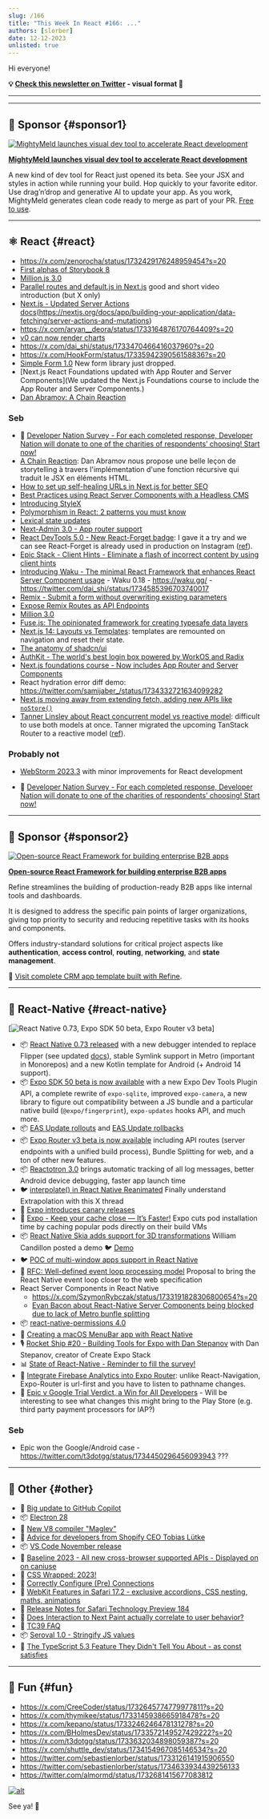 ```yaml
---
slug: /166
title: "This Week In React #166: ..."
authors: [slorber]
date: 12-12-2023
unlisted: true
---
```


Hi everyone!

<Todo />

<!-- truncate -->

**💡 [Check this newsletter on Twitter](https://slo.im/thread) - visual format 🎨**

---


<Support />

---

## 💸 Sponsor {#sponsor1}

[![MightyMeld launches visual dev tool to accelerate React development](/emails/issues/166/mightymeldthisweekinreact.jpg)](https://www.mightymeld.com/?utm_source=thisweekinreact&utm_medium=newsletter&utm_campaign=1&utm_content=top)

**[MightyMeld launches visual dev tool to accelerate React development](https://www.mightymeld.com/?utm_source=thisweekinreact&utm_medium=newsletter&utm_campaign=1&utm_content=top)**

A new kind of dev tool for React just opened its beta. See your JSX and styles in action while running your build. Hop quickly to your favorite editor. Use drag’n’drop and generative AI to update your app. As you work, MightyMeld generates clean code ready to merge as part of your PR. [Free to use](https://www.mightymeld.com/?utm_source=thisweekinreact&utm_medium=newsletter&utm_campaign=1&utm_content=body).

---

## ⚛️ React {#react}

- https://x.com/zenorocha/status/1732429176248959454?s=20
- [First alphas of Storybook 8](https://github.com/storybookjs/storybook/releases)
- [Million.js 3.0](https://million.dev/blog/million-3)
- [Parallel routes and default.js in Next.js](https://x.com/asidorenko_/status/1732846254420308362) good and short video introduction (but X only)
- [Next.js - Updated Server Actions docs](https://x.com/delba_oliveira/status/1733169596491018269?s=20)(https://nextjs.org/docs/app/building-your-application/data-fetching/server-actions-and-mutations)
- https://x.com/aryan__deora/status/1733164876170764409?s=20
- [v0 can now render charts](https://x.com/rauchg/status/1733002334043865425?s=20)
- https://x.com/dai_shi/status/1733470466416037960?s=20
- https://x.com/HookForm/status/1733594239056158836?s=20
- [Simple Form 1.0](https://x.com/BHolmesDev/status/1734057284966195655?s=20) New form library just dropped.
- [Next.js React Foundations updated with App Router and Server Components](We updated the Next.js Foundations course to include the App Router and Server Components.)
- [Dan Abramov: A Chain Reaction](https://overreacted.io/a-chain-reaction/)

### Seb

- 💸 [Developer Nation Survey - For each completed response, Developer Nation will donate to one of the charities of respondents’ choosing! Start now!](https://developereconomics.net/?member_id=thisweekinreact&utm_medium=nl_ad2)
- [A Chain Reaction](https://overreacted.io/a-chain-reaction/): Dan Abramov nous propose une belle leçon de storytelling à travers l'implémentation d'une fonction récursive qui traduit le JSX en éléments HTML.
- [How to set up self-healing URLs in Next.js for better SEO](https://mikebifulco.com/posts/self-healing-urls-nextjs-seo)
- [Best Practices using React Server Components with a Headless CMS](https://www.cosmicjs.com/blog/best-practices-using-react-server-components-with-a-headless-cms)
- [Introducing StyleX](https://stylexjs.com/blog/introducing-stylex)
- [Polymorphism in React: 2 patterns you must know](https://www.bekk.christmas/post/2023/01/polymorphism-in-react)
- [Lexical state updates](https://dio.la/article/lexical-state-updates)
- [Next-Admin 3.0 - App router support](https://github.com/premieroctet/next-admin/releases/tag/%40premieroctet%2Fnext-admin%403.0.0)
- [React DevTools 5.0 - New React-Forget badge](https://github.com/facebook/react/pull/27759): I gave it a try and we can see React-Forget is already used in production on Instagram ([ref](https://twitter.com/sebastienlorber/status/1734607171030303186)).
- [Epic Stack - Client Hints - Eliminate a flash of incorrect content by using client hints](https://github.com/epicweb-dev/client-hints)
- [Introducing Waku - The minimal React Framework that enhances React Server Component usage](https://waku.gg/blog/introducing-waku) - Waku 0.18 - https://waku.gg/ - https://twitter.com/dai_shi/status/1734585396703740017
- [Remix - Submit a form without overwriting existing parameters](https://www.jacobparis.com/content/existing-params)
- [Expose Remix Routes as API Endpoints](https://sergiodxa.com/tutorials/expose-remix-routes-as-api-endpoints)
- [Million 3.0](https://million.dev/blog/million-3)
- [Fuse.js: The opinionated framework for creating typesafe data layers](https://stellate.co/blog/announcing-fuse-js)
- [Next.js 14: Layouts vs Templates](https://www.builder.io/blog/nextjs-14-layouts-templates): templates are remounted on navigation and reset their state.
- [The anatomy of shadcn/ui](https://manupa.dev/blog/anatomy-of-shadcn-ui)
- [AuthKit - The world's best login box powered by WorkOS and Radix](https://www.authkit.com/)
- [Next.js foundations course - Now includes App Router and Server Components](https://nextjs.org/learn/react-foundations)
- React hydration error diff demo: https://twitter.com/samijaber_/status/1734332721634099282
- [Next.js moving away from extending fetch, adding new APIs like `noStore()`](https://twitter.com/leeerob/status/1733154383410684148)
- [Tanner Linsley about React concurrent model vs reactive model](https://twitter.com/tannerlinsley/status/1732474127712481371): difficult to use both models at once. Tanner migrated the upcoming TanStack Router to a reactive model ([ref](https://twitter.com/tannerlinsley/status/1732906060795846847)).

### Probably not

- [WebStorm 2023.3](https://blog.jetbrains.com/webstorm/2023/12/webstorm-2023-3/#improved_angular_support) with minor improvements for React development

- 💸 [Developer Nation Survey - For each completed response, Developer Nation will donate to one of the charities of respondents’ choosing! Start now!](https://developereconomics.net/?member_id=thisweekinreact&utm_medium=nl_ad2)

<SubscribeFormEmbed placement="middle" />

---

## 💸 Sponsor {#sponsor2}

[![Open-source React Framework for building enterprise B2B apps](/emails/issues/166/about.jpg)](https://s.refine.dev/github-repo)

**[Open-source React Framework for building enterprise B2B apps](https://s.refine.dev/github-repo)**

Refine streamlines the building of production-ready B2B apps like internal tools and dashboards.

It is designed to address the specific pain points of larger organizations, giving top priority to security and reducing repetitive tasks with its hooks and components.

Offers industry-standard solutions for critical project aspects like **authentication**, **access control**, **routing**, **networking**, and **state management**.

🌱 [Visit complete CRM app template built with Refine](https://s.refine.dev/crm-app).

---

## 📱 React-Native {#react-native}

[![React Native 0.73, Expo SDK 50 beta, Expo Router v3 beta](/emails/issues/166/rnheader.jpg)]

- 📦 [React Native 0.73 released](https://reactnative.dev/blog/2023/12/06/0.73-debugging-improvements-stable-symlinks) with a new debugger intended to replace Flipper (see updated [docs](https://reactnative.dev/docs/debugging)), stable Symlink support in Metro (important in Monorepos) and a new Kotlin template for Android (+ Android 14 support).
- 📦 [Expo SDK 50 beta is now available](https://blog.expo.dev/expo-sdk-50-beta-is-now-available-8e6c74e4e13d) with a new Expo Dev Tools Plugin API, a complete rewrite of `expo-sqlite`, improved `expo-camera`, a new library to figure out compatibility between a JS bundle and a particular native build (`@expo/fingerprint`), `expo-updates` hooks API, and much more.
- 📦 [EAS Update rollouts](https://docs.expo.dev/eas-update/rollouts/) and [EAS Update rollbacks](https://docs.expo.dev/eas-update/rollbacks/)
- 📦 [Expo Router v3 beta is now available](https://blog.expo.dev/expo-router-v3-beta-is-now-available-eab52baf1e3e) including API routes (server endpoints with a unified build process), Bundle Splitting for web, and a ton of other new features.
- 📦 [Reactotron 3.0](https://shift.infinite.red/announcing-reactotron-3-0-934b5a221bda) brings automatic tracking of all log messages, better Android device debugging, faster app launch time
- 🐦 [interpolate() in React Native Reanimated](https://x.com/kacperkapusciak/status/1732794213371097491) Finally understand Extrapolation with this X thread
- 📖 [Expo introduces canary releases](https://docs.expo.dev/versions/latest/#using-pre-release-versions)
- 📜 [Expo - Keep your cache close — It’s Faster!](https://expo.dev/changelog/2023/12-07-cocoapods-cache#how-to-speed-up-cocoapods) Expo cuts pod installation time by caching popular pods directly on their build VMs
- 📦 [React Native Skia adds support for 3D transformations](https://github.com/Shopify/react-native-skia/pull/2033) William Candillon posted a demo 🐦 [Demo](https://x.com/wcandillon/status/1733972374930837776)
- 🐦 [POC of multi-window apps support in React Native](https://x.com/o_kwasniewski/status/1734198386612388263)
- 🚧 [RFC: Well-defined event loop processing model](https://github.com/react-native-community/discussions-and-proposals/pull/744) Proposal to bring the React Native event loop closer to the web specification
- React Server Components in React Native
    - https://x.com/SzymonRybczak/status/1733191828306800654?s=20
    - [Evan Bacon about React-Native Server Components being blocked due to lack of Metro bunfle splitting](https://twitter.com/Baconbrix/status/1734250043488563387)
- 📦 [react-native-permissions 4.0](https://github.com/zoontek/react-native-permissions/releases/tag/4.0.0)
- 📜 [Creating a macOS MenuBar app with React Native](https://www.oskarkwasniewski.dev/blog/create-react-native-macos-menubar-app)
- 🎙️ [Rocket Ship #20 - Building Tools for Expo with Dan Stepanov](https://podcast.galaxies.dev/episodes/020-building-tools-for-expo-with-dan-stepanov) with Dan Stepanov, creator of Create Expo Stack
- 📊 [State of React-Native - Reminder to fill the survey!](https://survey.stateofreactnative.com/)
- 📜 [Integrate Firebase Analytics into Expo Router](https://tinybytelabs.com/blog/integrate-firebase-analytics-to-expo-router): unlike React-Navigation, Expo-Router is url-first and you have to listen to pathname changes.
- 📜 [Epic v Google Trial Verdict, a Win for All Developers](https://www.epicgames.com/site/en-US/news/epic-v-google-trial-verdict-a-win-for-all-developers) - Will be interesting to see what changes this might bring to the Play Store (e.g. third party payment processors for IAP?)

### Seb



- Epic won the Google/Android case - https://twitter.com/t3dotgg/status/1734450296456093943 ???


---

## 🔀 Other {#other}

- 🎥 [Big update to GitHub Copilot](https://www.youtube.com/watch?v=SZVCJRUADc4)
- 📦 [Electron 28](https://www.electronjs.org/blog/electron-28-0)
- 📜 [New V8 compiler "Maglev"](https://v8.dev/blog/maglev)
- 🎥 [Advice for developers from Shopify CEO Tobias Lütke](https://www.youtube.com/watch?si=CJMQtcv28JerS49p&v=prHmUW4JIms&feature=youtu.be)
- 📦 [VS Code November release](https://code.visualstudio.com/updates/v1_85)
- 📜 [Baseline 2023 - All new cross-browser supported APIs - Displayed on on caniuse](https://web.dev/blog/baseline2023)
- 📜 [CSS Wrapped: 2023!](https://developer.chrome.com/blog/css-wrapped-2023)
- 📜 [Correctly Configure (Pre) Connections](https://csswizardry.com/2023/12/correctly-configure-preconnections/)
- 📜 [WebKit Features in Safari 17.2 - exclusive accordions, CSS nesting, maths, animations](https://webkit.org/blog/14787/webkit-features-in-safari-17-2/)
- 📜 [Release Notes for Safari Technology Preview 184](https://webkit.org/blog/14780/release-notes-for-safari-technology-preview-184/)
- 📜 [Does Interaction to Next Paint actually correlate to user behavior?](https://www.speedcurve.com/blog/INP-user-experience-correlation/)
- 📜 [TC39 FAQ](https://github.com/tc39/faq/)
- 📦 [Seroval 1.0 - Stringify JS values](https://github.com/lxsmnsyc/seroval)
- 📜 [The TypeScript 5.3 Feature They Didn't Tell You About - as const satisfies](https://www.totaltypescript.com/the-typescript-5-3-feature-they-didn-t-tell-you-about)

---

## 🤭 Fun {#fun}

- https://x.com/CreeCoder/status/1732645774779977811?s=20
- https://x.com/thymikee/status/1733145938665918478?s=20
- https://x.com/kepano/status/1733246246478131278?s=20
- https://x.com/BHolmesDev/status/1733572149527429222?s=20
- https://x.com/t3dotgg/status/1733632034898059387?s=20
- https://x.com/shuttle_dev/status/1734154967085146534?s=20
- https://twitter.com/sebastienlorber/status/1733126141915906550
- https://twitter.com/sebastienlorber/status/1734633934439256133
- https://twitter.com/almormd/status/1732681415677083812

[![alt](/emails/issues/122/meme.jpg)](https://twitter.com/TODOTODOTODOTODOTODOTODOTODOTODOTODOTODO)

See ya! 👋

